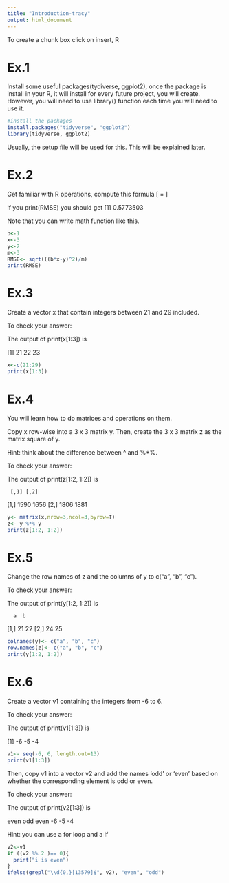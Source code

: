 ```yaml
---
title: "Introduction-tracy"
output: html_document
---
```


To create a chunk box click on insert, R 

# Ex.1 

Install some useful packages(tydiverse, ggplot2), once the package is install in your R, it will install for every future project, you will create. However, you will need to use library() function each time you will need to use it.
```r
#install the packages
install.packages("tidyverse", "ggplot2")
library(tidyverse, ggplot2)

```

Usually, the setup file will be used for this. This will be explained later.

# Ex.2

Get familiar with R operations, compute this formula 
\[
\text{RMSE} = \sqrt{\frac{1}{m} \left(\hat{\boldsymbol{\beta}}\mathbf{x} - y \right)^2}
\]

if you print(RMSE) you should get
[1] 0.5773503

Note that you can write math function like this.

```r
b<-1
x<-3
y<-2
m<-3
RMSE<- sqrt(((b*x-y)^2)/m)
print(RMSE)

```


# Ex.3

Create a vector x that contain integers between 21 and 29 included.

To check your answer:

The output of print(x[1:3]) is

[1] 21 22 23

```r
x<-c(21:29)
print(x[1:3])
```


# Ex.4

You will learn how to do matrices and operations on them.

Copy x row-wise into a 3 x 3 matrix y. Then, create the 3 x 3 matrix z as the matrix square of y. 

Hint: think about the difference between ^ and %*%.

To check your answer:

The output of print(z[1:2, 1:2]) is

     [,1] [,2]
[1,] 1590 1656
[2,] 1806 1881

```r
y<- matrix(x,nrow=3,ncol=3,byrow=T)
z<- y %*% y
print(z[1:2, 1:2])
```



# Ex.5

Change the row names of z and the columns of y to c("a", "b", "c").

To check your answer:

The output of print(y[1:2, 1:2]) is

      a  b
[1,] 21 22
[2,] 24 25
```r
colnames(y)<- c("a", "b", "c")
row.names(z)<- c("a", "b", "c")
print(y[1:2, 1:2])
```

# Ex.6

Create a vector v1 containing the integers from -6 to 6.

To check your answer:

The output of print(v1[1:3]) is

[1] -6 -5 -4

```r
v1<- seq(-6, 6, length.out=13)
print(v1[1:3])
```

Then, copy v1 into a vector v2 and add the names 'odd' or 'even' based on whether the corresponding element is odd or even.

To check your answer:

The output of print(v2[1:3]) is

even  odd even
  -6   -5   -4

Hint: you can use a for loop and a if 
```r
v2<-v1
if ((v2 %% 2 )== 0){
  print("i is even")
}
ifelse(grepl("\\d{0,}[13579]$", v2), "even", "odd")
```


